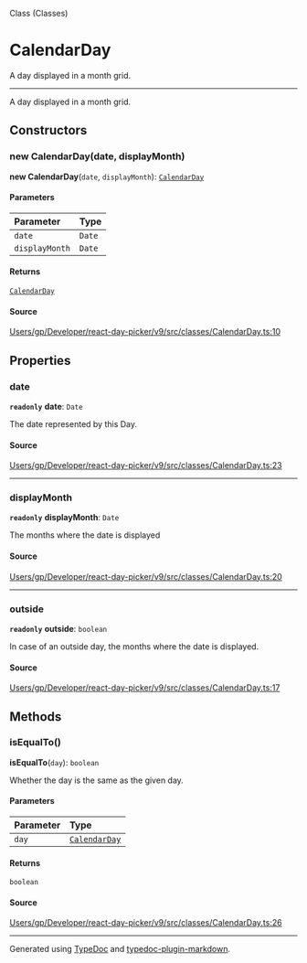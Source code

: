 <SectionTitle>Class (Classes)</SectionTitle>

# CalendarDay

<Description>
A day displayed in a month grid.
</Description>

---

A day displayed in a month grid.

## Constructors

<a id="constructors" name="constructors"></a>

### new CalendarDay(date, displayMonth)

<SignatureMemberIdentifier>**new CalendarDay**(`date`, `displayMonth`): [`CalendarDay`](/api/next/classes/CalendarDay.md)</SignatureMemberIdentifier>

#### Parameters

| Parameter | Type |
| :------ | :------ |
| `date` | `Date` |
| `displayMonth` | `Date` |

#### Returns

[`CalendarDay`](/api/next/classes/CalendarDay.md)

#### Source

[Users/gp/Developer/react-day-picker/v9/src/classes/CalendarDay.ts:10](https://github.com/gpbl/react-day-picker/blob/next/src/classes/CalendarDay.ts#L10)

## Properties

<a id="date" name="date"></a>

### date

<SignatureMemberIdentifier>**`readonly`** **date**: `Date`</SignatureMemberIdentifier>

The date represented by this Day.

#### Source

[Users/gp/Developer/react-day-picker/v9/src/classes/CalendarDay.ts:23](https://github.com/gpbl/react-day-picker/blob/next/src/classes/CalendarDay.ts#L23)

***

<a id="displaymonth" name="displaymonth"></a>

### displayMonth

<SignatureMemberIdentifier>**`readonly`** **displayMonth**: `Date`</SignatureMemberIdentifier>

The months where the date is displayed

#### Source

[Users/gp/Developer/react-day-picker/v9/src/classes/CalendarDay.ts:20](https://github.com/gpbl/react-day-picker/blob/next/src/classes/CalendarDay.ts#L20)

***

<a id="outside" name="outside"></a>

### outside

<SignatureMemberIdentifier>**`readonly`** **outside**: `boolean`</SignatureMemberIdentifier>

In case of an outside day, the months where the date is displayed.

#### Source

[Users/gp/Developer/react-day-picker/v9/src/classes/CalendarDay.ts:17](https://github.com/gpbl/react-day-picker/blob/next/src/classes/CalendarDay.ts#L17)

## Methods

<a id="isequalto" name="isequalto"></a>

### isEqualTo()

<SignatureMemberIdentifier>**isEqualTo**(`day`): `boolean`</SignatureMemberIdentifier>

Whether the day is the same as the given day.

#### Parameters

| Parameter | Type |
| :------ | :------ |
| `day` | [`CalendarDay`](/api/next/classes/CalendarDay.md) |

#### Returns

`boolean`

#### Source

[Users/gp/Developer/react-day-picker/v9/src/classes/CalendarDay.ts:26](https://github.com/gpbl/react-day-picker/blob/next/src/classes/CalendarDay.ts#L26)

***

Generated using [TypeDoc](https://typedoc.org) and [typedoc-plugin-markdown](https://typedoc-plugin-markdown.org).

